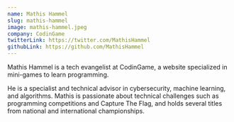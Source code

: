 ```yaml
---
name: Mathis Hammel
slug: mathis-hammel
image: mathis-hammel.jpeg
company: CodinGame
twitterLink: https://twitter.com/MathisHammel
githubLink: https://github.com/MathisHammel
---
```


Mathis Hammel is a tech evangelist at CodinGame, a website specialized in
mini-games to learn programming.

He is a specialist and technical advisor in cybersecurity, machine learning, and
algorithms. Mathis is passionate about technical challenges such as programming
competitions and Capture The Flag, and holds several titles from national and
international championships.
